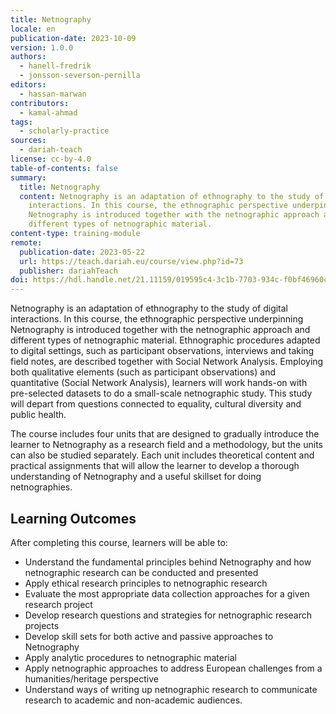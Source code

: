 ```yaml
---
title: Netnography
locale: en
publication-date: 2023-10-09
version: 1.0.0
authors:
  - hanell-fredrik
  - jonsson-severson-pernilla
editors:
  - hassan-marwan
contributors:
  - kamal-ahmad
tags:
  - scholarly-practice
sources:
  - dariah-teach
license: cc-by-4.0
table-of-contents: false
summary:
  title: Netnography
  content: Netnography is an adaptation of ethnography to the study of digital
    interactions. In this course, the ethnographic perspective underpinning
    Netnography is introduced together with the netnographic approach and
    different types of netnographic material.
content-type: training-module
remote:
  publication-date: 2023-05-22
  url: https://teach.dariah.eu/course/view.php?id=73
  publisher: dariahTeach
doi: https://hdl.handle.net/21.11159/019595c4-3c1b-7703-934c-f0bf46960cc2
---
```

Netnography is an adaptation of ethnography to the study of digital interactions. In this course, the ethnographic perspective underpinning Netnography is introduced together with the netnographic approach and different types of netnographic material. Ethnographic procedures adapted to digital settings, such as participant observations, interviews and taking field notes, are described together with Social Network Analysis. Employing both qualitative elements (such as participant observations) and quantitative (Social Network Analysis), learners will work hands-on with pre-selected datasets to do a small-scale netnographic study. This study will depart from questions connected to equality, cultural diversity and public health.

The course includes four units that are designed to gradually introduce the learner to Netnography as a research field and a methodology, but the units can also be studied separately. Each unit includes theoretical content and practical assignments that will allow the learner to develop a thorough understanding of Netnography and a useful skillset for doing netnographies.

## L﻿earning Outcomes

A﻿fter completing this course, learners will be able to:

* Understand the fundamental principles behind Netnography and how netnographic research can be conducted and presented
* Apply ethical research principles to netnographic research
* Evaluate the most appropriate data collection approaches for a given research project
* Develop research questions and strategies for netnographic research projects
* Develop skill sets for both active and passive approaches to Netnography
* Apply analytic procedures to netnographic material
* Apply netnographic approaches to address European challenges from a humanities/heritage perspective
* Understand ways of writing up netnographic research to communicate research to academic and non-academic audiences.

<ExternalResource title="Interested in learning more?" subtitle="Check out &#x22;Netnography&#x22;" url="https://teach.dariah.eu/course/view.php?id=73" />
